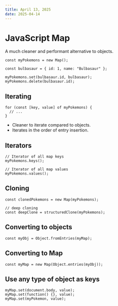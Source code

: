 ```yaml
---
title: April 13, 2025
date: 2025-04-14
---
```


# JavaScript Map

A much cleaner and performant alternative to objects.

```tsx
const myPokemons = new Map();

const bulbasaur = { id: 1, name: "Bulbasaur" };

myPokemons.set(bulbasaur.id, bulbasaur);
myPokemons.delete(bulbasaur.id);
```

## Iterating

```tsx
for (const [key, value] of myPokemons) {
  // ...
}
```

- Cleaner to iterate compared to objects.
- Iterates in the order of entry insertion.

## Iterators 

```tsx
// Iterator of all map keys
myPokemons.keys();

// Iterator of all map values
myPokemons.values();
```

## Cloning

```tsx
const clonedPokemons = new Map(myPokemons);

// deep cloning
const deepClone = structuredClone(myPokemons);
```

## Converting to objects

```tsx
const myObj = Object.fromEntries(myMap);
```

## Converting to Map

```tsx
const myMap = new Map(Object.entries(myObj));
```

## Use any type of object as keys

```tsx
myMap.set(document.body, value);
myMap.set(function() {}, value);
myMap.set(myPokemon, value);
```
